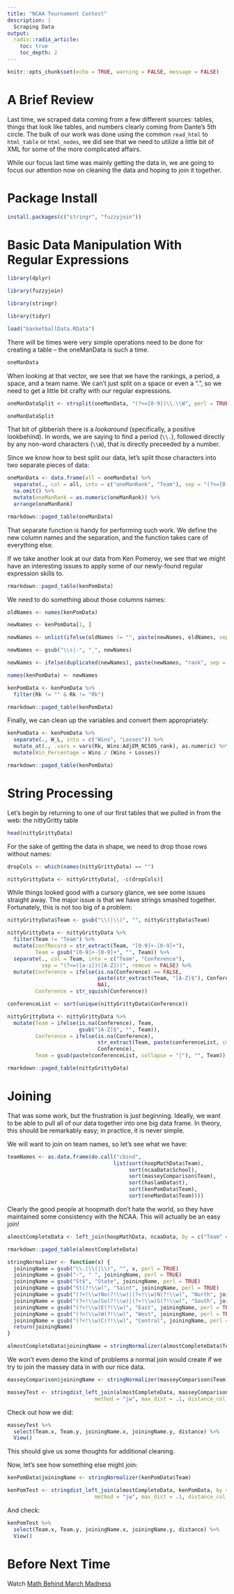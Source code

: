 ```yaml
---
title: "NCAA Tournament Contest"
description: |
  Scraping Data
output:
  radix::radix_article:
    toc: true
    toc_depth: 2
---
```


```r
knitr::opts_chunk$set(echo = TRUE, warning = FALSE, message = FALSE)
```

# A Brief Review

Last time, we scraped data coming from a few different sources: tables, things that look like tables, and numbers clearly coming from Dante's 5th circle. The bulk of our work was done using the common `read_html` to `html_table` or `html_nodes`, we did see that we need to utilize a little bit of XML for some of the more complicated affairs.  

While our focus last time was mainly getting the data in, we are going to focus our attention now on cleaning the data and hoping to join it together.

# Package Install

```r
install.packages(c("stringr", "fuzzyjoin"))
```


# Basic Data Manipulation With Regular Expressions

```r
library(dplyr)

library(fuzzyjoin)

library(stringr)

library(tidyr)

load("basketballData.RData")
```

There will be times were very simple operations need to be done for creating a table -- the oneManData is such a time.

```r
oneManData
```

When looking at that vector, we see that we have the rankings, a period, a space, and a team name. We can't just split on a space or even a ". ", so we need to get a little bit crafty with our regular expressions.

```r
oneManDataSplit <- strsplit(oneManData, "(?<=[0-9])\\.\\W", perl = TRUE)

oneManDataSplit
```

That bit of gibberish there is a *lookaround* (specifically, a positive lookbehind). In words, we are saying to find a period (`\\.`), followed directly by any non-word characters (`\\W`), that is directly preceeded by a number.

Since we know how to best split our data, let's split those characters into two separate pieces of data:

```r
oneManData <- data.frame(all = oneManData) %>% 
  separate(., col = all, into = c("oneManRank", "Team"), sep = "(?<=[0-9])\\.\\W") %>% 
  na.omit() %>% 
  mutate(oneManRank = as.numeric(oneManRank)) %>% 
  arrange(oneManRank)

rmarkdown::paged_table(oneManData)
```

That separate function is handy for performing such work. We define the new column names and the separation, and the function takes care of everything else. 

If we take another look at our data from Ken Pomeroy, we see that we might have an interesting issues to apply some of our newly-found regular expression skills to.

```r
rmarkdown::paged_table(kenPomData)
```

We need to do something about those columns names:

```r
oldNames <- names(kenPomData)

newNames <- kenPomData[1, ]

newNames <- unlist(ifelse(oldNames != "", paste(newNames, oldNames, sep = "_"), newNames))

newNames <- gsub("\\s|-", "_", newNames)

newNames <- ifelse(duplicated(newNames), paste(newNames, "rank", sep = "_"), newNames)

names(kenPomData) <- newNames

kenPomData <- kenPomData %>% 
  filter(Rk != "" & Rk != "Rk")

rmarkdown::paged_table(kenPomData)
```


Finally, we can clean up the variables and convert them appropriately:

```r
kenPomData <- kenPomData %>% 
  separate(., W_L, into = c("Wins", "Losses")) %>%
  mutate_at(., .vars = vars(Rk, Wins:AdjEM_NCSOS_rank), as.numeric) %>% 
  mutate(Win_Percentage = Wins / (Wins + Losses))

rmarkdown::paged_table(kenPomData)
```


# String Processing

Let's begin by returning to one of our first tables that we pulled in from the web: the nittyGritty table

```r
head(nittyGrittyData)
```

For the sake of getting the data in shape, we need to drop those rows without names:

```r
dropCols <- which(names(nittyGrittyData) == "")

nittyGrittyData <- nittyGrittyData[, -c(dropCols)]
```

While things looked good with a cursory glance, we see some issues straight away. The major issue is that we have strings smashed together. Fortunately, this is not too big of a problem:

```r
nittyGrittyData$Team <- gsub("\\(|\\)", "", nittyGrittyData$Team)

nittyGrittyData <- nittyGrittyData %>% 
  filter(Team != "Team") %>% 
  mutate(confRecord = str_extract(Team, "[0-9]+-[0-9]+"), 
         Team = gsub("[0-9]+-[0-9]+", "", Team)) %>% 
  separate(., col = Team, into = c("Team", "Conference"), 
           sep = "(?<=([a-z])([A-Z]))", remove = FALSE) %>% 
  mutate(Conference = ifelse(is.na(Conference) == FALSE, 
                             paste(str_extract(Team, "[A-Z]$"), Conference, sep = ""), 
                             NA), 
         Conference = str_squish(Conference))

conferenceList <- sort(unique(nittyGrittyData$Conference))

nittyGrittyData <- nittyGrittyData %>% 
  mutate(Team = ifelse(is.na(Conference), Team, 
                       gsub("[A-Z]$", "", Team)),
         Conference = ifelse(is.na(Conference), 
                             str_extract(Team, paste(conferenceList, collapse = "|")), 
                             Conference), 
         Team = gsub(paste(conferenceList, collapse = "|"), "", Team))

rmarkdown::paged_table(nittyGrittyData)
```

# Joining

That was some work, but the frustration is just beginning. Ideally, we want to be able to pull all of our data together into one big data frame. In theory, this should be remarkably easy; in practice, it is never simple.

We will want to join on team names, so let's see what we have:

```r
teamNames <- as.data.frame(do.call("cbind", 
                                  list(sort(hoopMathData$Team), 
                                       sort(ncaaData$School), 
                                       sort(masseyComparison$Team), 
                                       sort(haslamData$t), 
                                       sort(kenPomData$Team), 
                                       sort(oneManData$Team))))
```

Clearly the good people at hoopmath don't hate the world, so they have maintained some consistency with the NCAA. This will actually be an easy join!

```r
almostCompleteData <- left_join(hoopMathData, ncaaData, by = c("Team" = "School"))

rmarkdown::paged_table(almostCompleteData)
```


```r
stringNormalizer <- function(x) {
  joiningName = gsub("\\.|\\(|\\)", "", x, perl = TRUE) 
  joiningName = gsub("-", " ", joiningName, perl = TRUE)
  joiningName = gsub("St$", "State", joiningName, perl = TRUE)
  joiningName = gsub("St(?!\\w)", "Saint", joiningName, perl = TRUE)
  joiningName = gsub("(?<!\\w)No(?!\\w)|(?<!\\w)N(?!\\w)", "North", joiningName, perl = TRUE)
  joiningName = gsub("(?<!\\w)So(?!\\w)|(?<!\\w)S(?!\\w)", "South", joiningName, perl = TRUE)
  joiningName = gsub("(?<!\\w)E(?!\\w)", "East", joiningName, perl = TRUE)
  joiningName = gsub("(?<!\\w)W(?!\\w)", "West", joiningName, perl = TRUE)
  joiningName = gsub("(?<!\\w)C(?!\\w)", "Central", joiningName, perl = TRUE)
  return(joiningName)
}

almostCompleteData$joiningName = stringNormalizer(almostCompleteData$Team)
```

We won't even demo the kind of problems a normal join would create if we try to join the massey data in with our nice data.

```r
masseyComparison$joiningName <- stringNormalizer(masseyComparison$Team)

masseyTest <- stringdist_left_join(almostCompleteData, masseyComparison, by = "joiningName", 
                            method = "jw", max_dist = .1, distance_col = "distance")
```


Check out how we did:

```r
masseyTest %>% 
  select(Team.x, Team.y, joiningName.x, joiningName.y, distance) %>% 
  View()
```

This should give us some thoughts for additional cleaning.

Now, let's see how something else might join:

```r
kenPomData$joiningName <- stringNormalizer(kenPomData$Team)

kenPomTest <- stringdist_left_join(almostCompleteData, kenPomData, by = "joiningName", 
                            method = "jw", max_dist = .1, distance_col = "distance")
```

And check:

```r
kenPomTest %>% 
  select(Team.x, Team.y, joiningName.x, joiningName.y, distance) %>% 
  View()
```


# Before Next Time

Watch <a href="https://vimeo.com/208650377">Math Behind March Madness</a>